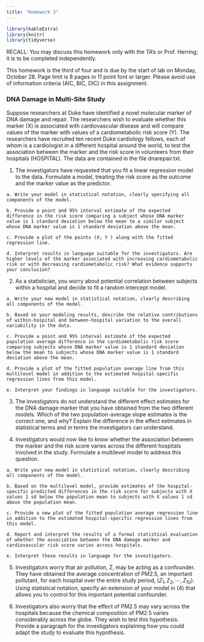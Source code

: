 ```yaml
---
title: "Homework 3"
---
```


```r
library(kableExtra)
library(knitr)
library(tidyverse)
```

RECALL: You may discuss this homework only with the TA's or Prof. Herring; it is to be completed independently.

This homework is the third of four and is due by the start of lab on Monday, October 28. Page limit is 8 pages in 11 point font or larger. Please avoid use of information criteria (AIC, BIC, DIC) in this assignment. 

### DNA Damage in Multi-Site Study

Suppose researchers at Duke have identified a novel molecular marker of DNA damage and repair. The researchers wish to evaluate whether this marker (X) is associated with cardiovascular disease and will compare
values of the marker with values of a cardiometabolic risk score (Y). The researchers have recruited ten recent Duke cardiology fellows, each of whom is a cardiologist in a different hospital around the world, to test the association between the marker and the risk score in volunteers from their hospitals (HOSPITAL). The data are contained in the file dnarepair.txt.

  1. The investigators have requested that you fit a linear regression model to the data. Formulate a model, treating the risk score as the outcome and the marker
value as the predictor.

    a. Write your model in statistical notation, clearly specifying all components of the model.
    
    b. Provide a point and 95% interval estimate of the expected difference in the risk score comparing a subject whose DNA marker value is 1 standard deviation below the mean to a similar subject whose DNA marker value is 1 standard deviation above the mean.
    
    c. Provide a plot of the points (X; Y ) along with the fitted regression line.
    
    d. Interpret results in language suitable for the investigators. Are higher levels of the marker associated with increasing cardiometabolic risk or with decreasing cardiometabolic risk? What evidence supports your conclusion?

  2. As a statistician, you worry about potential correlation between subjects within
a hospital and decide to fit a random intercept model.

    a. Write your new model in statistical notation, clearly describing all components of the model.
    
    b. Based on your modeling results, describe the relative contributions of within-hospital and between-hospital variation to the overall variability in the data.
    
    c. Provide a point and 95% interval estimate of the expected population average difference in the cardiometabolic risk score comparing subjects whose DNA marker value is 1 standard deviation below the mean to subjects whose DNA marker value is 1 standard deviation above the mean.
    
    d. Provide a plot of the fitted population average line from this multilevel model in addition to the estimated hospital-specific regression lines from this model.
    
    e. Interpret your findings in language suitable for the investigators.
  
  3. The investigators do not understand the different effect estimates for the DNA damage marker that you have obtained from the two different models. Which
of the two population-average slope estimates is the correct one, and why? Explain the difference in the effect estimates in statistical terms and in terms the
investigators can understand.

  4. Investigators would now like to know whether the association between the marker and the risk score varies across the different hospitals involved in the study. Formulate a multilevel model to address this question.

    a. Write your new model in statistical notation, clearly describing all components of the model.
  
    b. Based on the multilevel model, provide estimates of the hospital-specific predicted differences in the risk score for subjects with X values 1 sd below the population mean to subjects with X values 1 sd above the population mean.

    c. Provide a new plot of the fitted population average regression line in addition to the estimated hospital-specific regression lines from this model.

    d. Report and interpret the results of a formal statistical evaluation of whether the association between the DNA damage marker and cardiovascular risk score varies across hospitals.

    e. Interpret these results in language for the investigators.
  
  5. Investigators worry that air pollution, Z, may be acting as a confounder. They have obtained the average concentration of PM2.5, an important pollutant, for
each hospital over the entire study period, ($Z_1, Z_2, \cdots, Z_{10}$). Using statistical notation, specify an extension of your model in (4) that allows you to control for this important potential confounder.  

  6. Investigators also worry that the effect of PM2.5 may vary across the hospitals because the chemical composition of PM2.5 varies considerably across the globe. They wish to test this hypothesis. Provide a paragraph for the investigators explaining how you could adapt the study to evaluate this hypothesis.